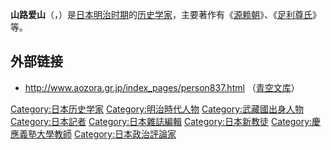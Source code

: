 {{Unreferenced|time=2019-12-29}}
'''山路爱山'''（{{lang|ja|山路 愛山}}，{{bd|1865年|1月23日|1917年|3月15日|Yamaji Aizan}}）是[[日本|日本]][[明治时期|明治时期]]的[[历史学家|历史学家]]，主要著作有《[[源赖朝|源赖朝]]》、《[[足利尊氏|足利尊氏]]》等。

== 外部链接 ==
* http://www.aozora.gr.jp/index_pages/person837.html {{Wayback|url=http://www.aozora.gr.jp/index_pages/person837.html |date=20160304211150 }}（[[青空文库|青空文库]]）

{{日本人物小作品}}
{{Authority control}}
{{DEFAULTSORT:Yamaji Aizan}}
[[Category:日本历史学家|Category:日本历史学家]]
[[Category:明治時代人物|Category:明治時代人物]]
[[Category:武藏國出身人物|Category:武藏國出身人物]]
[[Category:日本記者|Category:日本記者]]
[[Category:日本雜誌編輯|Category:日本雜誌編輯]]
[[Category:日本新教徒|Category:日本新教徒]]
[[Category:慶應義塾大學教師|Category:慶應義塾大學教師]]
[[Category:日本政治評論家|Category:日本政治評論家]]